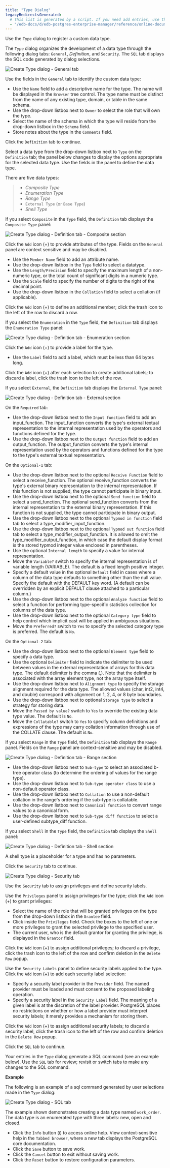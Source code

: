 ```yaml
---
title: "Type Dialog"
legacyRedirectsGenerated:
  # This list is generated by a script. If you need add entries, use the `legacyRedirects` key.
  - "/edb-docs/d/edb-postgres-enterprise-manager/reference/online-documentation/8.0/type_dialog.html"
---
```


<div id="type_dialog" class="registered_link"></div>

Use the `Type` dialog to register a custom data type.

The `Type` dialog organizes the development of a data type through the following dialog tabs: `General`, *Definition*, and `Security`. The `SQL` tab displays the SQL code generated by dialog selections.

![Create Type dialog - General tab](../../images/type_general.png)

Use the fields in the `General` tab to identify the custom data type:

-   Use the `Name` field to add a descriptive name for the type. The name will be displayed in the `Browser` tree control. The type name must be distinct from the name of any existing type, domain, or table in the same schema.
-   Use the drop-down listbox next to `Owner` to select the role that will own the type.
-   Select the name of the schema in which the type will reside from the drop-down listbox in the `Schema` field.
-   Store notes about the type in the `Comments` field.

Click the `Definition` tab to continue.

Select a data type from the drop-down listbox next to `Type` on the `Definition` tab; the panel below changes to display the options appropriate for the selected data type. Use the fields in the panel to define the data type.

There are five data types:

> -   *Composite Type*
> -   *Enumeration Type*
> -   *Range Type*
> -   `External Type` (or `Base Type`)
> -   *Shell Type*

If you select `Composite` in the `Type` field, the `Definition` tab displays the `Composite Type` panel:

![Create Type dialog - Definition tab - Composite section](../../images/type_composite.png)

Click the `Add` icon (+) to provide attributes of the type. Fields on the `General` panel are context sensitive and may be disabled.

-   Use the `Member Name` field to add an attribute name.
-   Use the drop-down listbox in the `Type` field to select a datatype.
-   Use the `Length/Precision` field to specify the maximum length of a non-numeric type, or the total count of significant digits in a numeric type.
-   Use the `Scale` field to specify the number of digits to the right of the decimal point.
-   Use the drop-down listbox in the `Collation` field to select a collation (if applicable).

Click the `Add` icon (+) to define an additional member; click the trash icon to the left of the row to discard a row.

If you select the `Enumeration` in the `Type` field, the `Definition` tab displays the `Enumeration Type` panel:

![Create Type dialog - Definition tab - Enumeration section](../../images/type_enumeration.png)

Click the `Add` icon (+) to provide a label for the type.

-   Use the `Label` field to add a label, which must be less than 64 bytes long.

Click the `Add` icon (+) after each selection to create additional labels; to discard a label, click the trash icon to the left of the row.

If you select `External`, the `Definition` tab displays the `External Type` panel:

![Create Type dialog - Definition tab - External section](../../images/type_external.png)

On the `Required` tab:

-   Use the drop-down listbox next to the `Input function` field to add an input_function. The input_function converts the type's external textual representation to the internal representation used by the operators and functions defined for the type.
-   Use the drop-down listbox next to the `Output function` field to add an output_function. The output_function converts the type's internal representation used by the operators and functions defined for the type to the type's external textual representation.

On the `Optional-1` tab:

-   Use the drop-down listbox next to the optional `Receive Function` field to select a receive_function. The optional receive_function converts the type's external binary representation to the internal representation. If this function is not supplied, the type cannot participate in binary input.
-   Use the drop-down listbox next to the optional `Send function` field to select a send_function. The optional send_function converts from the internal representation to the external binary representation. If this function is not supplied, the type cannot participate in binary output.
-   Use the drop-down listbox next to the optional `Typmod in function` field tab to select a type_modifier_input_function.
-   Use the drop-down listbox next to the optional `Typmod out function` field tab to select a type_modifier_output_function. It is allowed to omit the type_modifier_output_function, in which case the default display format is the stored typmod integer value enclosed in parentheses.
-   Use the optional `Internal length` to specify a value for internal representation.
-   Move the `Variable?` switch to specify the internal representation is of variable length (VARIABLE). The default is a fixed length positive integer.
-   Specify a default value in the optional `Default` field in cases where a column of the data type defaults to something other than the null value. Specify the default with the DEFAULT key word. (A default can be overridden by an explicit DEFAULT clause attached to a particular column.)
-   Use the drop-down listbox next to the optional `Analyze function` field to select a function for performing type-specific statistics collection for columns of the data type.
-   Use the drop-down listbox next to the optional `Category type` field to help control which implicit cast will be applied in ambiguous situations.
-   Move the `Preferred?` switch to `Yes` to specify the selected category type is preferred. The default is `No`.

On the `Optional-2` tab:

-   Use the drop-down listbox next to the optional `Element type` field to specify a data type.
-   Use the optional `Delimiter` field to indicate the delimiter to be used between values in the external representation of arrays for this data type. The default delimiter is the comma (,). Note that the delimiter is associated with the array element type, not the array type itself.
-   Use the drop-down listbox next to `Alignment type` to specify the storage alignment required for the data type. The allowed values (char, int2, int4, and double) correspond with alignment on 1, 2, 4, or 8 byte boundaries.
-   Use the drop-down listbox next to optional `Storage type` to select a strategy for storing data.
-   Move the `Passed by value?` switch to `Yes` to override the existing data type value. The default is `No`.
-   Move the `Collatable?` switch to `Yes` to specify column definitions and expressions of the type may carry collation information through use of the COLLATE clause. The default is `No`.

If you select `Range` in the `Type` field, the `Definition` tab displays the `Range` panel. Fields on the `Range` panel are context-sensitive and may be disabled.

![Create Type dialog - Definition tab - Range section](../../images/type_range.png)

-   Use the drop-down listbox next to `Sub-type` to select an associated b-tree operator class (to determine the ordering of values for the range type).
-   Use the drop-down listbox next to `Sub-type operator class` to use a non-default operator class.
-   Use the drop-down listbox next to `Collation` to use a non-default collation in the range's ordering if the sub-type is collatable.
-   Use the drop-down listbox next to `Canonical function` to convert range values to a canonical form.
-   Use the drop-down listbox next to `Sub-type diff function` to select a user-defined subtype_diff function.

If you select `Shell` in the `Type` field, the `Definition` tab displays the `Shell` panel:

![Create Type dialog - Definition tab - Shell section](../../images/type_shell.png)

A shell type is a placeholder for a type and has no parameters.

Click the `Security` tab to continue.

![Create Type dialog - Security tab](../../images/type_security.png)

Use the `Security` tab to assign privileges and define security labels.

Use the `Privileges` panel to assign privileges for the type; click the `Add` icon (+) to grant privileges:

-   Select the name of the role that will be granted privileges on the type from the drop-down listbox in the `Grantee` field.
-   Click inside the `Privileges` field. Check the boxes to the left of one or more privileges to grant the selected privilege to the specified user.
-   The current user, who is the default grantor for granting the privilege, is displayed in the `Grantor` field.

Click the `Add` icon (+) to assign additional privileges; to discard a privilege, click the trash icon to the left of the row and confirm deletion in the `Delete Row` popup.

Use the `Security Labels` panel to define security labels applied to the type. Click the `Add` icon (+) to add each security label selection:

-   Specify a security label provider in the `Provider` field. The named provider must be loaded and must consent to the proposed labeling operation.
-   Specify a security label in the `Security Label` field. The meaning of a given label is at the discretion of the label provider. PostgreSQL places no restrictions on whether or how a label provider must interpret security labels; it merely provides a mechanism for storing them.

Click the `Add` icon (+) to assign additional security labels; to discard a security label, click the trash icon to the left of the row and confirm deletion in the `Delete Row` popup.

Click the `SQL` tab to continue.

Your entries in the `Type` dialog generate a SQL command (see an example below). Use the `SQL` tab for review; revisit or switch tabs to make any changes to the SQL command.

**Example**

The following is an example of a sql command generated by user selections made in the `Type` dialog:

![Create Type dialog - SQL tab](../../images/type_sql.png)

The example shown demonstrates creating a data type named `work_order`. The data type is an enumerated type with three labels: new, open and closed.

-   Click the `Info` button (i) to access online help. View context-sensitive help in the `Tabbed browser`, where a new tab displays the PostgreSQL core documentation.
-   Click the `Save` button to save work.
-   Click the `Cancel` button to exit without saving work.
-   Click the `Reset` button to restore configuration parameters.
